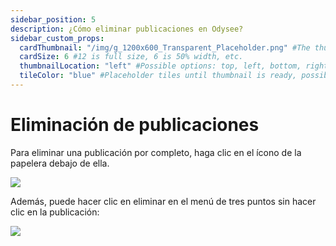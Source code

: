 ---
sidebar_position: 5
description: ¿Cómo eliminar publicaciones en Odysee?
sidebar_custom_props:
  cardThumbnail: "/img/g_1200x600_Transparent_Placeholder.png" #The thumbnail on the category card.
  cardSize: 6 #12 is full size, 6 is 50% width, etc.
  thumbnailLocation: "left" #Possible options: top, left, bottom, right, none
  tileColor: "blue" #Placeholder tiles until thumbnail is ready, possible options: blue, cream, darkpurple, lightpurple, mauve, orange, pink, none
---

# Eliminación de publicaciones

Para eliminar una publicación por completo, haga clic en el ícono de la papelera debajo de ella.

![](/img/en/category-uploading21.png)

Además, puede hacer clic en eliminar en el menú de tres puntos sin hacer clic en la publicación:

![](/img/en/category-uploading22.png)